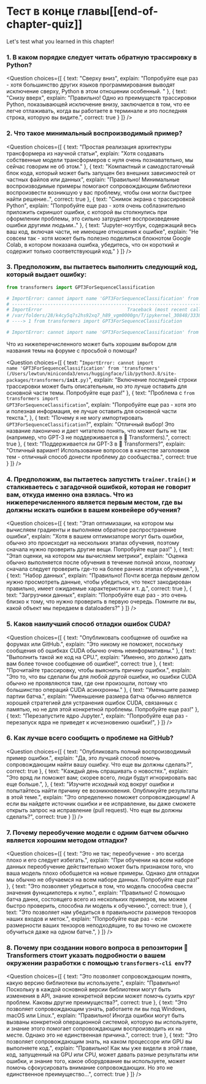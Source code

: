 <!-- DISABLE-FRONTMATTER-SECTIONS -->

# Тест в конце главы[[end-of-chapter-quiz]]

<CourseFloatingBanner
    chapter={8}
    classNames="absolute z-10 right-0 top-0"
/>

Let's test what you learned in this chapter!

### 1. В каком порядке следует читать обратную трассировку в Python?

<Question
	choices={[
		{
			text: "Сверху вниз",
			explain: "Попробуйте еще раз - хотя большинство других языков программирования выводят исключение сверху, Python в этом отношении особенный.	"
		},
		{
			text: "Снизу вверх",
			explain: "Правильно! Одно из преимуществ трассировки Python, показывающей исключение внизу, заключается в том, что ее легче отлаживать, когда вы работаете в терминале и это последняя строка, которую вы видите.",
			correct: true
		}
	]}
/>

### 2. Что такое минимальный воспроизводимый пример?

<Question
	choices={[
		{
			text: "Простая реализация архитектуры трансформера из научной статьи",
			explain: "Хотя создавать собственные модели трансформеров с нуля очень познавательно, мы сейчас говорим не об этом."
		},
		{
			text: "Компактный и самодостаточный блок кода, который может быть запущен без внешних зависимостей от частных файлов или данных",
			explain: "Правильно! Минимальные воспроизводимые примеры помогают сопровождающим библиотеки воспроизвести возникшую у вас проблему, чтобы они могли быстрее найти решение..",
			correct: true
		},
		{
			text: "Снимок экрана с трассировкой Python",
			explain: "Попробуйте еще раз - хотя очень соблазнительно приложить скриншот ошибки, с которой вы столкнулись при оформлении проблемы, это сильно затрудняет воспроизведение ошибки другими людьми.."
		},
		{
			text: "Jupyter-ноутбук, содержащий весь ваш код, включая части, не имеющие отношения к ошибке",
			explain: "Не совсем так - хотя может быть полезно поделиться блокнотом Google Colab, в котором показана ошибка, убедитесь, что он короткий и содержит только соответствующий код."
		}
	]}
/>

### 3. Предположим, вы пытаетесь выполнить следующий код, который выдает ошибку:

```py
from transformers import GPT3ForSequenceClassification

# ImportError: cannot import name 'GPT3ForSequenceClassification' from 'transformers' (/Users/lewtun/miniconda3/envs/huggingface/lib/python3.8/site-packages/transformers/__init__.py)
# ---------------------------------------------------------------------------
# ImportError                               Traceback (most recent call last)
# /var/folders/28/k4cy5q7s2hs92xq7_h89_vgm0000gn/T/ipykernel_30848/333858878.py in <module>
# ----> 1 from transformers import GPT3ForSequenceClassification

# ImportError: cannot import name 'GPT3ForSequenceClassification' from 'transformers' (/Users/lewtun/miniconda3/envs/huggingface/lib/python3.8/site-packages/transformers/__init__.py)
```

Что из нижеперечисленного может быть хорошим выбором для названия темы на форуме с просьбой о помощи?

<Question
	choices={[
		{
			text: "<code>ImportError: cannot import name 'GPT3ForSequenceClassification' from 'transformers' (/Users/lewtun/miniconda3/envs/huggingface/lib/python3.8/site-packages/transformers/__init__.py)</code>",
			explain: "Включение последней строки трассировки может быть описательным, но это лучше оставить для основной части темы. Попробуйте еще раз!"
		},
		{
			text: "Проблема с  <code>from transformers import GPT3ForSequenceClassification</code>",
			explain: "Попробуйте еще раз - хотя это и полезная информация, ее лучше оставить для основной части текста.",
		},
		{
			text: "Почему я не могу импортировать <code>GPT3ForSequenceClassification</code>?",
			explain: "Отличный выбор! Это название лаконично и дает читателю понять, что может быть не так (например, что GPT-3 не поддерживается в 🤗 Transformers).",
			correct: true
		},
		{
			text: "Поддерживается ли GPT-3 в 🤗 Transformers?",
			explain: "Отличный вариант! Использование вопросов в качестве заголовков тем - отличный способ донести проблему до сообщества.",
			correct: true
		}
	]}
/>

### 4. Предположим, вы пытаетесь запустить `trainer.train()` и сталкиваетесь с загадочной ошибкой, которая не говорит вам, откуда именно она взялась. Что из нижеперечисленного является первым местом, где вы должны искать ошибки в вашем конвейере обучения?

<Question
	choices={[
		{
			text: "Этап оптимизации, на котором мы вычисляем градиенты и выполняем обратное распространение ошибки",
			explain: "Хотя в вашем оптимизаторе могут быть ошибки, обычно это происходит на нескольких этапах обучения, поэтому сначала нужно проверить другие вещи. Попробуйте еще раз!"
		},
		{
			text: "Этап оценки, на котором мы вычисляем метрики",
			explain: "Оценка обычно выполняется после обучения в течение полной эпохи, поэтому сначала следует проверить где-то на более ранних этапах обучения.",
		},
		{
			text: "Набор данных",
			explain: "Правильно! Почти всегда первым делом нужно просмотреть данные, чтобы убедиться, что текст закодирован правильно, имеет ожидаемые характеристики и т. д.",
			correct: true
		},
		{
			text: "Загрузчики данных",
			explain: "Попробуйте еще раз - это очень близко к тому, что нужно проверить в первую очередь. Помните ли вы, какой объект мы передаем в dataloaders?"
		}
	]}
/>

### 5. Каков наилучший способ отладки ошибок CUDA?

<Question
	choices={[
		{
			text: "Опубликовать сообщение об ошибке на форумах или GitHub.",
			explain: "Это никому не поможет, поскольку сообщения об ошибках CUDA обычно очень неинформативны."
		},
		{
			text: "Выполнить такой же код на CPU.",
			explain: "Именно, это должно дать вам более точное сообщение об ошибке!",
			correct: true
		},
		{
			text: "Прочитайте трассировку, чтобы выяснить причину ошибки.",
			explain: "Это то, что вы сделали бы для любой другой ошибки, но ошибки CUDA обычно не проявляются там, где они произошли, потому что большинство операций CUDA асинхронны."
		},
		{
			text: "Уменьшите размер партии батча.",
			explain: "Уменьшение размера батча обычно является хорошей стратегией для устранения ошибок CUDA, связанных с памятью, но не для этой конкретной проблемы. Попробуйте еще раз!"
		},
		{
			text: "Перезапустите ядро Jupyter.",
			explain: "Попробуйте еще раз - перезапуск ядра не приведет к исчезновению ошибки!",
		}
	]}
/>

### 6. Как лучше всего сообщить о проблеме на GitHub?

<Question
	choices={[
		{
			text: "Опубликовать полный воспроизводимый пример ошибки.",
			explain: "Да, это лучший способ помочь сопровождающим найти вашу ошибку. Что еще вы должны сделать?",
			correct: true
		},
		{
			text: "Каждый день спрашивать о новостях.",
			explain: "Это вряд ли поможет вам; скорее всего, люди будут игнорировать вас еще больше.",
		},
		{
			text: "Изучите исходный код вокруг ошибки и попытайтесь найти причину ее возникновения. Опубликуйте результаты в этой теме.",
			explain: "Это определенно поможет сопровождающим! А если вы найдете источник ошибки и ее исправление, вы даже сможете открыть запрос на исправление (pull request). Что еще вы должны сделать?",
			correct: true
		}
	]}
/>

### 7. Почему переобучение модели с одним батчем обычно является хорошим методом отладки?

<Question
	choices={[
		{
			text: "Это не так; переобучение - это всегда плохо и его следует избегать.",
			explain: "При обучении на всем наборе данных переобучение действительно может быть признаком того, что ваша модель плохо обобщается на новые примеры. Однако для отладки мы обычно не обучаемся на всем наборе данных. Попробуйте еще раз!"
		},
		{
			text: "Это позволяет убедиться в том, что модель способна свести значения функциипотерь к нулю.",
			explain: "Правильно! С помощью батча даннх, состоящего всего из нескольких примеров, мы можем быстро проверить, способна ли модель к обучению.",
			correct: true
		},
		{
			text: "Это позволяет нам убедиться в правильности размеров тензоров наших входов и меток.",
			explain: "Попробуйте еще раз - если размерности ваших тензоров неподходящие, то вы точно не сможете обучиться даже на одном батче.",
		}
	]}
/>

### 8. Почему при создании нового вопроса в репозитории  🤗 Transformers стоит указать подробности о вашем  окружении разработки с помощью `transformers-cli env`??

<Question
	choices={[
		{
			text: "Это позволяет сопровождающим понять, какую версию библиотеки вы используете.",
			explain: "Правильно! Поскольку в каждой основной версии библиотеки могут быть изменения в API, знание конкретной версии может помочь сузить круг проблем. Каковы другие преимущества?",
			correct: true
		},
		{
			text: "Это позволяет сопровождающим узнать, работаете ли вы под Windows, macOS или Linux.",
			explain: "Правильно! Иногда ошибки могут быть вызваны конкретной операционной системой, которую вы используете, и знание этого помогает сопровождающим воспроизводить их на месте. Однако это не единственная причина.",
			correct: true
		},
		{
			text: "Это позволяет сопровождающим знать, на каком процессоре или GPU вы выполняете код.",
			explain: "Правильно! Как мы уже видели в этой главе, код, запущенный на GPU или CPU, может давать разные результаты или ошибки, и знание того, какое оборудование вы используете, может помочь сфокусировать внимание сопровождающих. Но это не единственное преимущество...",
			correct: true
		}
	]}
/>
